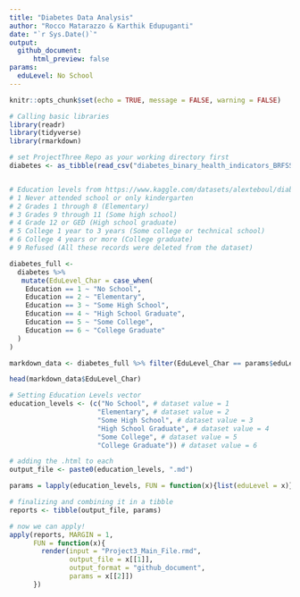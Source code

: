 ```yaml
---
title: "Diabetes Data Analysis"
author: "Rocco Matarazzo & Karthik Edupuganti"
date: "`r Sys.Date()`"
output: 
  github_document:
      html_preview: false
params:
  eduLevel: No School
---
```


```r
knitr::opts_chunk$set(echo = TRUE, message = FALSE, warning = FALSE)

# Calling basic libraries
library(readr)
library(tidyverse)
library(rmarkdown)

# set ProjectThree Repo as your working directory first
diabetes <- as_tibble(read_csv("diabetes_binary_health_indicators_BRFSS2015 (1).csv"))


# Education levels from https://www.kaggle.com/datasets/alexteboul/diabetes-health-indicators-dataset/discussion/295407
# 1 Never attended school or only kindergarten
# 2 Grades 1 through 8 (Elementary)
# 3 Grades 9 through 11 (Some high school)
# 4 Grade 12 or GED (High school graduate)
# 5 College 1 year to 3 years (Some college or technical school)
# 6 College 4 years or more (College graduate)
# 9 Refused (All these records were deleted from the dataset)
```
```r

diabetes_full <- 
  diabetes %>% 
   mutate(EduLevel_Char = case_when(
    Education == 1 ~ "No School",
    Education == 2 ~ "Elementary",
    Education == 3 ~ "Some High School",
    Education == 4 ~ "High School Graduate",
    Education == 5 ~ "Some College",
    Education == 6 ~ "College Graduate"
  )
)

markdown_data <- diabetes_full %>% filter(EduLevel_Char == params$eduLevel)

head(markdown_data$EduLevel_Char)

```


```r
# Setting Education Levels vector
education_levels <- (c("No School", # dataset value = 1
                      "Elementary", # dataset value = 2
                      "Some High School", # dataset value = 3
                      "High School Graduate", # dataset value = 4
                      "Some College", # dataset value = 5
                      "College Graduate")) # dataset value = 6

# adding the .html to each
output_file <- paste0(education_levels, ".md")

params = lapply(education_levels, FUN = function(x){list(eduLevel = x)})

# finalizing and combining it in a tibble
reports <- tibble(output_file, params)

# now we can apply! 
apply(reports, MARGIN = 1,
      FUN = function(x){
        render(input = "Project3_Main_File.rmd",
               output_file = x[[1]],
               output_format = "github_document",
               params = x[[2]])
      })
```

